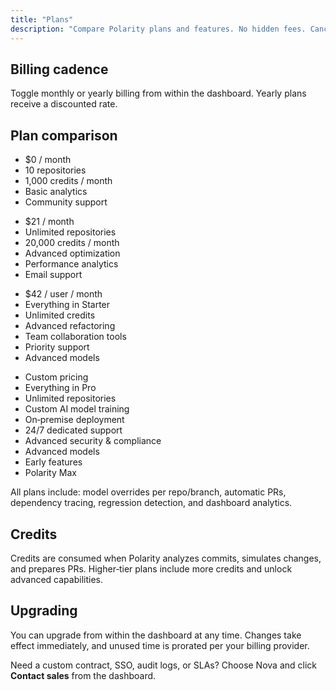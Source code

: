 ```yaml
---
title: "Plans"
description: "Compare Polarity plans and features. No hidden fees. Cancel anytime."
---
```


## Billing cadence

Toggle monthly or yearly billing from within the dashboard. Yearly plans receive a discounted rate.

## Plan comparison

<Columns cols={4}>

<Card title="Free" icon="circle-check">

- $0 / month
- 10 repositories
- 1,000 credits / month
- Basic analytics
- Community support

</Card>

<Card title="Starter" icon="bolt">

- $21 / month
- Unlimited repositories
- 20,000 credits / month
- Advanced optimization
- Performance analytics
- Email support

</Card>

<Card title="Pro" icon="sparkles">

- $42 / user / month
- Everything in Starter
- Unlimited credits
- Advanced refactoring
- Team collaboration tools
- Priority support
- Advanced models

</Card>

<Card title="Nova" icon="trophy">

- Custom pricing
- Everything in Pro
- Unlimited repositories
- Custom AI model training
- On‑premise deployment
- 24/7 dedicated support
- Advanced security & compliance
- Advanced models
- Early features
- Polarity Max

</Card>

</Columns>

<Note>
  All plans include: model overrides per repo/branch, automatic PRs, dependency tracing, regression detection, and dashboard analytics.
</Note>

## Credits

Credits are consumed when Polarity analyzes commits, simulates changes, and prepares PRs. Higher‑tier plans include more credits and unlock advanced capabilities.

## Upgrading

You can upgrade from within the dashboard at any time. Changes take effect immediately, and unused time is prorated per your billing provider.

<Note>
  Need a custom contract, SSO, audit logs, or SLAs? Choose Nova and click <strong>Contact sales</strong> from the dashboard.
</Note>


